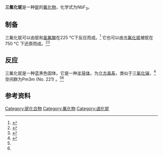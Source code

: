 {{Chembox
 | ImageFile  = Rhenium-trioxide-unit-cell-3D-balls-A.png
 | Section1={{Chembox Identifiers
 | CAS             = 15195-53-6
 | PubChem         = 57348759
 | ChemSpider      = 
| SMILES=[F-].[F-].[F-].[Nb+3]
}}
| Section2={{Chembox Properties 
 | Appearance    = 蓝黑色固体<ref name="R. Blachnik" /><ref name="William M. Haynes">{{Literatur| Autor=William M. Haynes | Titel=CRC Handbook of Chemistry and Physics, 97th Edition  | Verlag=CRC Press | ISBN=978-1-4987-5429-3 | Jahr=2016 | Online={{Google Buch | BuchID=VVezDAAAQBAJ | Band=4 | Seite=106 }} | Seiten=106 }}</ref>
 | Nb=1|F=3
| Density= 4.02 g·cm<sup>−3</sup><ref name="R. Blachnik">{{Literatur| Autor=R. Blachnik | Titel=Taschenbuch für Chemiker und Physiker Band 3: Elemente, anorganische Verbindungen und Materialien, Minerale | Verlag=Springer-Verlag | ISBN=978-3-642-58842-6 | Jahr=2013 | Online={{Google Buch | BuchID=qY0iBgAAQBAJ | Seite=632 }} | Seiten=632 }}</ref>
 | MeltingPt    = 570 [[摄氏度|°C]] (分解)<ref name="R. Blachnik" />
 | Solubility     = 可溶于氢氟酸<ref name="R. Blachnik" />
}}
| Section8={{Chembox Related
| OtherCations=[[三氟化钇|三氟化钇]]<br />[[三氟化锆|三氟化锆]]
| OtherAnions=[[三氯化铌|三氯化铌]]<br />[[三溴化铌|三溴化铌]]<br />[[三碘化铌|三碘化铌]]
| OtherCpds=[[四氟化铌|四氟化铌]]<br />[[五氟化铌|五氟化铌]]
}}
}}

'''三氟化铌'''是一种[[铌|铌]]的[[氟化物|氟化物]]，化学式为NbF<sub>3</sub>。

== 制备 ==
三氟化铌可以由铌和[[氢氟酸|氢氟酸]]在225 °C下反应而成。<ref name="A. P. Hagen">{{Literatur| Autor=A. P. Hagen | Titel=Inorganic Reactions and Methods, The Formation of Bonds to Halogens  | Verlag=John Wiley & Sons | ISBN=0-470-14539-0 | Jahr=2009 | Online={{Google Buch | BuchID=OcD4P1ZeXdAC | Seite=178 }} | Seiten=178 }}</ref> 它也可以由[[五氟化铌|五氟化铌]]被铌在 750 °C 下还原而成。<ref name="Jane E. Macintyre">{{Literatur| Autor=Jane E. Macintyre | Titel=Dictionary of Inorganic Compounds  | Verlag=CRC Press | ISBN=978-0-412-30120-9 | Jahr=1992 | Online={{Google Buch | BuchID=9eJvoNCSCRMC | Seite=3168 }} | Seiten=3168 }}</ref><ref name="J.H. Simons">{{Literatur| Autor=J.H. Simons | Titel=Fluorine Chemistry  | Verlag=Elsevier | ISBN=0-323-14724-0 | Jahr=2012 | Online={{Google Buch | BuchID=9AbqU4cI93wC | Seite=48 }} | Seiten=48 }}</ref>

== 反应 ==
三氟化铌是一种蓝黑色固体。它是一种[[半导体|半导体]]，为[[立方晶系|立方晶系]]，类似于[[三氧化铼|三氧化铼]]，<ref>{{Literatur| Autor= | Titel=Nebengruppenelemente, Lanthanoide, Actinoide, Transactinoide Band 2: Nebengruppenelemente, Lanthanoide, Actinoide, Transactinoide, Anhänge | Verlag=Walter de Gruyter GmbH & Co KG | ISBN=978-3-11-049339-9 | Jahr=2016 | Online={{Google Buch | BuchID=YnWtDgAAQBAJ | Seite= }} | Seiten= }}</ref>空间群为Pm3m (No. 221) 。<ref name="R. Blachnik" /><ref name="William M. Haynes" />

== 参考资料 ==
{{reflist}}
{{氟化物}}
{{铌化合物}}

[[Category:铌化合物|Category:铌化合物]]
[[Category:氟化物|Category:氟化物]]
[[Category:卤化铌|Category:卤化铌]]
